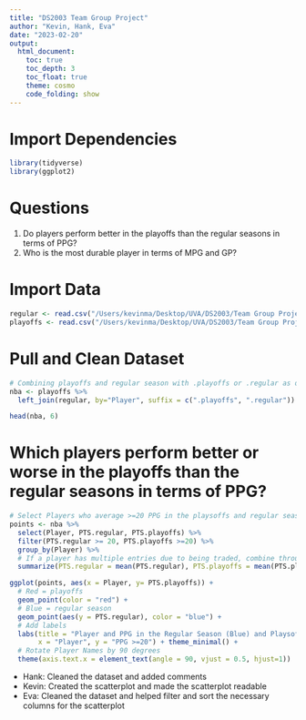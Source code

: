 ```yaml
---
title: "DS2003 Team Group Project"
author: "Kevin, Hank, Eva"
date: "2023-02-20"
output: 
  html_document:
    toc: true
    toc_depth: 3
    toc_float: true
    theme: cosmo
    code_folding: show
---
```


# Import Dependencies
```r
library(tidyverse)
library(ggplot2)
```

# Questions
1) Do players perform better in the playoffs than the regular seasons in terms of PPG?
2) Who is the most durable player in terms of MPG and GP?

# Import Data
```r
regular <- read.csv("/Users/kevinma/Desktop/UVA/DS2003/Team Group Project/2021-2022 NBA Player Stats - Regular.csv")
playoffs <- read.csv("/Users/kevinma/Desktop/UVA/DS2003/Team Group Project/2021-2022 NBA Player Stats - Playoffs.csv")
```

# Pull and Clean Dataset
```r
# Combining playoffs and regular season with .playoffs or .regular as distinctions
nba <- playoffs %>%
  left_join(regular, by="Player", suffix = c(".playoffs", ".regular"))

head(nba, 6)
```

# Which players perform better or worse in the playoffs than the regular seasons in terms of PPG?
```r
# Select Players who average >=20 PPG in the playsoffs and regular season to cut down the entries
points <- nba %>% 
  select(Player, PTS.regular, PTS.playoffs) %>%
  filter(PTS.regular >= 20, PTS.playoffs >=20) %>%
  group_by(Player) %>%
  # If a player has multiple entries due to being traded, combine through finding the mean for the PPG columns
  summarize(PTS.regular = mean(PTS.regular), PTS.playoffs = mean(PTS.playoffs))
```

```r
ggplot(points, aes(x = Player, y= PTS.playoffs)) + 
  # Red = playoffs
  geom_point(color = "red") + 
  # Blue = regular season
  geom_point(aes(y = PTS.regular), color = "blue") + 
  # Add labels
  labs(title = "Player and PPG in the Regular Season (Blue) and Playsoff Season (Red)",
       x = "Player", y = "PPG >=20") + theme_minimal() + 
  # Rotate Player Names by 90 degrees
  theme(axis.text.x = element_text(angle = 90, vjust = 0.5, hjust=1))

```

- Hank: Cleaned the dataset and added comments 
- Kevin: Created the scatterplot and made the scatterplot readable
- Eva: Cleaned the dataset and helped filter and sort the necessary columns for the scatterplot


